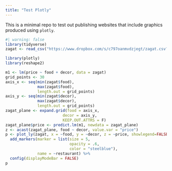 ```yaml
---
title: "Test Plotly"
---
```


This is a minimal repo to test out publishing websites that include graphics produced using `plotly`.

```r
#| warning: false
library(tidyverse)
zagat <- read_csv("https://www.dropbox.com/s/c797oanmvdzjegt/zagat.csv?dl=1")

library(plotly)
library(reshape2)

m1 <- lm(price ~ food + decor, data = zagat)
grid_points <- 30
axis_x <- seq(min(zagat$food), 
              max(zagat$food),
              length.out = grid_points)
axis_y <- seq(min(zagat$decor), 
              max(zagat$decor),
              length.out = grid_points)
zagat_plane <- expand.grid(food = axis_x, 
                         decor = axis_y, 
                         KEEP.OUT.ATTRS = F)
zagat_plane$price <- predict.lm(m1, newdata = zagat_plane)
z <- acast(zagat_plane, food ~ decor, value.var = "price")
p <- plot_ly(zagat, x = ~food, y = ~decor, z = ~price, showlegend=FALSE) %>%
  add_markers(marker = list(size = 5,
                            opacity = .6,
                            color = "steelblue"),
              name = ~restaurant) %>%
  config(displayModeBar = FALSE)
p
```


